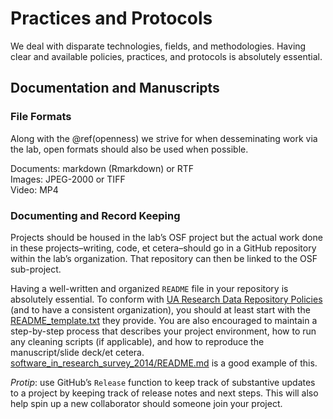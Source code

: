 # Practices and Protocols {#protocols}

We deal with disparate technologies, fields, and methodologies. Having clear and available policies, practices, and protocols is absolutely essential.

## Documentation and Manuscripts {#docs-and-mans}

### File Formats {#fileformats}

Along with the \@ref(openness) we strive for when desseminating work via the lab, open formats should also be used when possible.

Documents: markdown (Rmarkdown) or RTF  
Images: JPEG-2000 or TIFF  
Video: MP4

### Documenting and Record Keeping {#documenting}

Projects should be housed in the lab's OSF project but the actual work done in these projects--writing, code, et cetera--should go in a GitHub repository within the lab's organization. That repository can then be linked to the OSF sub-project. 

Having a well-written and organized `README` file in your repository is absolutely essential. To conform with [UA Research Data Repository Policies](https://data.library.arizona.edu/data-management/best-practices/data-documentation-readme-metadata) (and to have a consistent organization), you should at least start with the [README_template.txt](https://osf.io/sj8xv/) they provide. You are also encouraged to maintain a step-by-step process that describes your project environment, how to run any cleaning scripts (if applicable), and how to reproduce the manuscript/slide deck/et cetera. [software_in_research_survey_2014/README.md](https://github.com/softwaresaved/software_in_research_survey_2014/blob/1.0/README.md) is a good example of this.

*Protip*: use GitHub's `Release` function to keep track of substantive updates to a project by keeping track of release notes and next steps. This will also help spin up a new collaborator should someone join your project.
